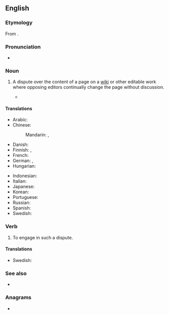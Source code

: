 ==English==

===Etymology===
From {{com|en|edit|war}}.

===Pronunciation===
* {{audio|en|En-edit war.oga|Audio}}

===Noun===
{{en-noun}}

# {{lb|en|WMF}} A dispute over the content of a page on a [[wiki]] or other editable work where opposing editors continually change the page without discussion.
#: {{ux|en|As with dinner-table discussions, it is best to avoid editing articles about politics or religion unless one wishes to become entrenched in a perpetual '''edit war'''.}}
#* {{quote-book|en|author=Phoebe Ayers|title= How Wikipedia Works: And How You Can Be a Part of It|year=2008|publisher=No Starch Press|pageurl=https://books.google.com/books?id=lHdi1CEPLb4C&pg=PA388&dq=%22edit+war%22&hl=en&cd=4&source=gbs_api#v=onepage&q=%22edit%20war%22&f=false|isbn=978-1-59327-176-3|author2=Charles Matthews|author3=Ben Yates|page=388|passage=An unproductive '''edit war''' results as editors change the page back and forth between two incompatible versions, without troubling to engage in discussions.}}

====Translations====
{{trans-top|a dispute over the content of a page on a wiki or other editable work}}
* Arabic: {{t|ar|حَرْب اَلتَّحْرِير|f}}
* Chinese:
*: Mandarin: {{t|cmn|編輯戰|sc=Hani}}, {{t|cmn|编辑战|tr=biānjí zhàn|sc=Hani}}
* Danish: {{t|da|redigeringskrig|n}}
* Finnish: {{t|fi|muokkaussota}}, {{t|fi|palautussota}}
* French: {{t+|fr|guerre d'édition|f}}
* German: {{t|de|Edit-War|m}}, {{t|de|Bearbeitungskrieg|f}}
* Hungarian: {{t|hu|szerkesztési háború}}
{{trans-mid}}
* Indonesian: {{t|id|perang suntingan}}
* Italian: {{t|it|guerra di modifiche|f}}
* Japanese: {{t|ja|編集合戦|tr=へんしゅうがっせん, henshū gassen|sc=Jpan}}
* Korean: {{t|ko|편집 분쟁|sc=Kore}}
* Portuguese: {{t|pt|guerra de edições|f}}
* Russian: {{t+|ru|война́ пра́вок|f}}
* Spanish: {{t|es|guerra de ediciones|f}}
* Swedish: {{t+|sv|redigeringskrig|n}}
{{trans-bottom}}

===Verb===
{{en-verb|++}}

# {{lb|en|WMF}} To engage in such a dispute.
#: {{ux|en|When a dispute arises, it is common to see a page protected to avoid '''edit warring'''.}}

====Translations====
{{trans-top|to engage in an edit war}}
* Swedish: {{t|sv|redigeringskriga}}
{{trans-mid}}
{{trans-bottom}}

===See also===
* {{l|en|edit warrior}}

===Anagrams===
* {{anagrams|en|a=adeirtw|wardite}}